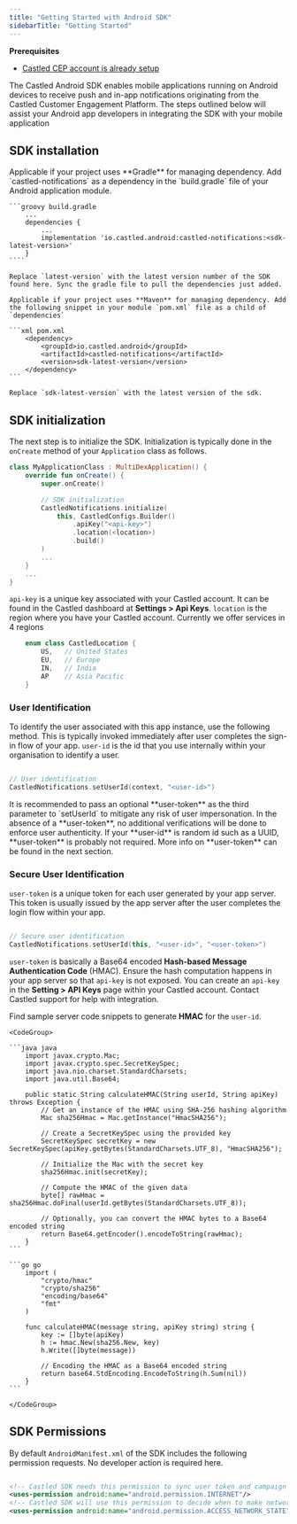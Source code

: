 ```yaml
---
title: "Getting Started with Android SDK"
sidebarTitle: "Getting Started"
---
```


<Info>

**Prerequisites**

- [Castled CEP account is already setup](/account-management/user-signup)

</Info>

The Castled Android SDK enables mobile applications running on Android devices to receive push and in-app notifications originating from the Castled Customer Engagement Platform.
The steps outlined below will assist your Android app developers in integrating the SDK with your mobile application

## SDK installation

<Tabs>
  <Tab title="Gradle">
    Applicable if your project uses **Gradle** for managing dependency. Add `castled-notifications` as a dependency in the `build.gradle` file of your Android application module.

    ```groovy build.gradle
        ...
        dependencies {
            ...
            implementation 'io.castled.android:castled-notifications:<sdk-latest-version>'
        }
    ````

    Replace `latest-version` with the latest version number of the SDK found here. Sync the gradle file to pull the dependencies just added.

</Tab>

<Tab title="Maven">

    Applicable if your project uses **Maven** for managing dependency. Add the following snippet in your module `pom.xml` file as a child of `dependencies`

    ```xml pom.xml
        <dependency>
            <groupId>io.castled.android</groupId>
            <artifactId>castled-notifications</artifactId>
            <version>sdk-latest-version</version>
        </dependency>
    ```

    Replace `sdk-latest-version` with the latest version of the sdk.

</Tab>

</Tabs>

## SDK initialization

The next step is to initialize the SDK. Initialization is typically done in the `onCreate` method of your
`Application` class as follows.

```kotlin MyApplicationClass.kt
class MyApplicationClass : MultiDexApplication() {
    override fun onCreate() {
        super.onCreate()

        // SDK initialization
        CastledNotifications.initialize(
            this, CastledConfigs.Builder()
                .apiKey("<api-key>")
                .location(<location>)
                .build()
        )
        ...
    }
    ...
}
```

`api-key` is a unique key associated with your Castled account. It can be found in the Castled dashboard at **Settings > Api Keys**. `location` is the region where you have your Castled account.
Currently we offer services in 4 regions

```kotlin CastledConfigs.kt
    enum class CastledLocation {
        US,   // United States
        EU,   // Europe
        IN,   // India
        AP    // Asia Pacific
    }
```

### User Identification

To identify the user associated with this app instance, use the following method. This is typically invoked immediately after user completes the
sign-in flow of your app. `user-id` is the id that you use internally within your organisation to identify a user.

```kotlin

// User identification
CastledNotifications.setUserId(context, "<user-id>")
```

<Note>
  It is recommended to pass an optional **user-token** as the third parameter to
  `setUserId` to mitigate any risk of user impersonation. In the absence of a
  **user-token**, no additional verifications will be done to enforce user
  authenticity. If your **user-id** is random id such as a UUID, **user-token**
  is probably not required. More info on **user-token** can be found in the next
  section.
</Note>

### Secure User Identification

`user-token` is a unique token for each user generated by your app server. This token is usually issued by the app server after the user
completes the login flow within your app.

```kotlin

// Secure user identification
CastledNotifications.setUserId(this, "<user-id>", "<user-token>")
```

`user-token` is basically a Base64 encoded **Hash-based Message Authentication Code** (HMAC). Ensure the hash computation happens in your app server so that `api-key`
is not exposed. You can create an `api-key` in the **Setting > API Keys** page within your Castled account. Contact Castled support for help with integration.

Find sample server code snippets to generate **HMAC** for the `user-id`.

    <CodeGroup>

    ```java java
        import javax.crypto.Mac;
        import javax.crypto.spec.SecretKeySpec;
        import java.nio.charset.StandardCharsets;
        import java.util.Base64;

        public static String calculateHMAC(String userId, String apiKey) throws Exception {
            // Get an instance of the HMAC using SHA-256 hashing algorithm
            Mac sha256Hmac = Mac.getInstance("HmacSHA256");

            // Create a SecretKeySpec using the provided key
            SecretKeySpec secretKey = new SecretKeySpec(apiKey.getBytes(StandardCharsets.UTF_8), "HmacSHA256");

            // Initialize the Mac with the secret key
            sha256Hmac.init(secretKey);

            // Compute the HMAC of the given data
            byte[] rawHmac = sha256Hmac.doFinal(userId.getBytes(StandardCharsets.UTF_8));

            // Optionally, you can convert the HMAC bytes to a Base64 encoded string
            return Base64.getEncoder().encodeToString(rawHmac);
        }
    ```

    ```go go
        import (
            "crypto/hmac"
            "crypto/sha256"
            "encoding/base64"
            "fmt"
        )

        func calculateHMAC(message string, apiKey string) string {
            key := []byte(apiKey)
            h := hmac.New(sha256.New, key)
            h.Write([]byte(message))

            // Encoding the HMAC as a Base64 encoded string
            return base64.StdEncoding.EncodeToString(h.Sum(nil))
        }
    ```

    </CodeGroup>

## SDK Permissions

By default `AndroidManifest.xml` of the SDK includes the following permission requests. No developer action is required here.

```xml

<!-- Castled SDK needs this permission to sync user token and campaign events  -->
<uses-permission android:name="android.permission.INTERNET"/>
<!-- Castled SDK will use this permission to decide when to make network calls -->
<uses-permission android:name="android.permission.ACCESS_NETWORK_STATE"/>
```
